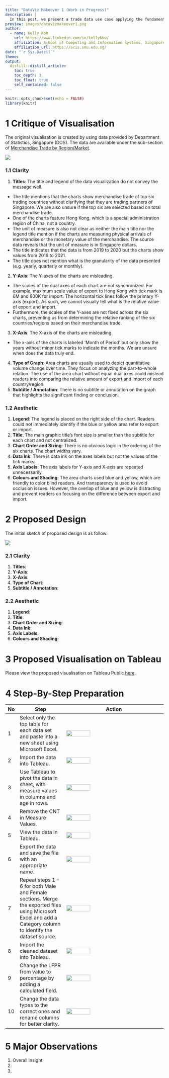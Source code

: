 ```yaml
---
title: "DataViz Makeover 1 (Work in Progress)"
description: |
  In this post, we present a trade data use case applying the fundamentals of Visual Analytics using Tableau. We will critique the visualisation and propose an alternative to address the flaws.
preview: images/datavizmakeover1.png
author:
  - name: Kelly Koh
    url: https://www.linkedin.com/in/kellykkw/
    affiliation: School of Computing and Information Systems, Singapore Management University
    affiliation_url: https://scis.smu.edu.sg/
date: "`r Sys.Date()`"
theme:
output:
  distill::distill_article:
    toc: true
    toc_depth: 3
    toc_float: true
    self_contained: false
---
```



```r
knitr::opts_chunk$set(echo = FALSE)
library(knitr)
```

# 1 Critique of Visualisation
The original visualisation is created by using data provided by Department of Statistics, Singapore (DOS). The data are available under the sub-section of [Merchandise Trade by Region/Market](https://www.singstat.gov.sg/find-data/search-by-theme/trade-and-investment/merchandise-trade/latest-data).

![](./images/originaldata.png)

### 1.1 Clarity
1. **Titles**: The title and legend of the data visualization do not convey the message well. 
- The title mentions that the charts show merchandise trade of top six trading countries without clarifying that they are trading partners of Singapore. We are also unsure if the top six are selected based on total merchandise trade. 
- One of the charts feature Hong Kong, which is a special administration region of China, not a country. 
- The unit of measure is also not clear as neither the main title nor the legend title mention if the charts are measuring physical arrivals of merchandise or the monetary value of the merchandise. The source data reveals that the unit of measure is in Singapore dollars. 
- The title indicates that the data is from 2019 to 2020 but the charts show values from 2019 to 2021. 
- The title does not mention what is the granularity of the data presented (e.g. yearly, quarterly or monthly). 
2. **Y-Axis**: The Y-axes of the charts are misleading.
- The scales of the dual axes of each chart are not synchronized. For example, maximum scale value of export to Hong Kong with tick mark is 6M and 800K for import. The horizontal tick lines follow the primary Y-axis (export). As such, we cannot visually tell what is the relative value of export and import. 
- Furthermore, the scales of the Y-axes are not fixed across the six charts, preventing us from determining the relative ranking of the six countries/regions based on their merchandise trade.
3. **X-Axis**: The X-axis of the charts are misleading.
- The x-axis of the charts is labeled 'Month of Period' but only show the years without minor tick marks to indicate the months. We are unsure when does the data truly end. 
4. **Type of Graph**: Area charts are usually used to depict quantitative volume change over time. They focus on analyzing the part-to-whole relation. The use of the area chart without equal dual axes could mislead readers into comparing the relative amount of export and import of each country/region. 
5. **Subtitle / Annotation**: There is no subtitle or annotation on the graph that highlights the significant finding or conclusion. 

### 1.2 Aesthetic
1. **Legend**: The legend is placed on the right side of the chart. Readers could not immediately identify if the blue or yellow area refer to export or import. 
2. **Title**: The main graphic title's font size is smaller than the subtitle for each chart and not centralized. 
3. **Chart Order and Sizing**: There is no obvious logic in the ordering of the six charts. The chart widths vary. 
4. **Data Ink**: There is data ink on the axes labels but not the values of the tick marks.
5. **Axis Labels**: The axis labels for Y-axis and X-axis are repeated unnecessarily. 
6. **Colours and Shading**: The area charts used blue and yellow, which are friendly to color blind readers. And transparency is used to avoid occlusion issues. However, the overlap of blue and yellow is distracting and prevent readers on focusing on the difference between export and import.

# 2 Proposed Design
The initial sketch of proposed design is as follow:

![](./images/sketch.jpg)

### 2.1 Clarity
1. **Titles**: 
2. **Y-Axis**:
3. **X-Axis**:
4. **Type of Chart**:
5. **Subtitle / Annotation**: 

### 2.2 Aesthetic
1. **Legend**: 
2. **Title**:  
3. **Chart Order and Sizing**: 
4. **Data Ink**: 
5. **Axis Labels**:  
6. **Colours and Shading**: 

# 3 Proposed Visualisation on Tableau
Please view the proposed visualisation on Tableau Public [here](https://www.google.com/).

# 4 Step-By-Step Preparation
::: l-body
|No| Step                | Action                                       |
|--|---------------------|----------------------------------------------|
|1| Select only the top table for each data set and paste into a new sheet using Microsoft Excel.| ![](./images/logo.png){#id .class width=50% height=50%}|
|2| Import the data into Tableau.| ![](./images/logo.png){#id .class width=50% height=50%}|
|3| Use Tableau to pivot the data in sheet, with measure values in columns and age in rows.| ![](./images/logo.png){#id .class width=50% height=50%}|
|4| Remove the CNT in Measure Values.| ![](./images/logo.png){#id .class width=50% height=50%}|
|5| View the data in Tableau.| ![](./images/logo.png){#id .class width=50% height=50%}|
|6| Export the data and save the file with an appropriate name.| ![](./images/logo.png){#id .class width=50% height=50%}|
|7| Repeat steps 1 – 6 for both Male and Female sections. Merge the exported files using Microsoft Excel and add a Category column to identify the dataset source.| ![](./images/logo.png){#id .class width=50% height=50%}|
|8| Import the cleaned dataset into Tableau.| ![](./images/logo.png){#id .class width=50% height=50%}|
|9| Change the LFPR from value to percentage by adding a calculated field.| ![](./images/logo.png){#id .class width=50% height=50%}|
|10| 	Change the data types to the correct ones and rename columns for better clarity.| ![](./images/logo.png){#id .class width=50% height=50%}|
:::


# 5 Major Observations
1. Overall insight
2. 
3. 

